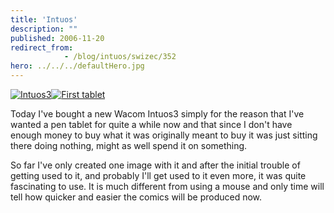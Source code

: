 ```yaml
---
title: 'Intuos'
description: ""
published: 2006-11-20
redirect_from: 
            - /blog/intuos/swizec/352
hero: ../../../defaultHero.jpg
---
```


[![Intuos3](/includes/editor_upload/Image/precious_t.jpg "Intuos3")](http://swizec.com/includes/editor_upload/Image/precious.jpg)[![First tablet](/includes/editor_upload/Image/tablet_1_t.png "First tablet")](http://swizec.com/includes/editor_upload/Image/tablet_1.png)

Today I've bought a new Wacom Intuos3 simply for the reason that I've wanted a pen tablet for quite a while now and that since I don't have enough money to buy what it was originally meant to buy it was just sitting there doing nothing, might as well spend it on something.

So far I've only created one image with it and after the initial trouble of getting used to it, and probably I'll get used to it even more, it was quite fascinating to use. It is much different from using a mouse and only time will tell how quicker and easier the comics will be produced now.

